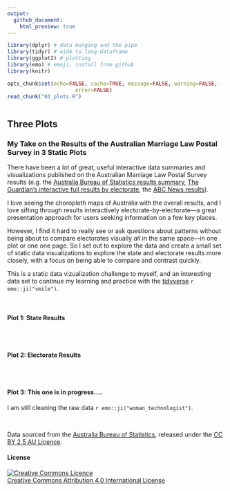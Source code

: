 ```yaml
---
output:
  github_document:
    html_preview: true
---
```


```r

library(dplyr) # data munging and the pipe
library(tidyr) # wide to long dataframe
library(ggplot2) # plotting
library(emo) # emoji, install from github
library(knitr)

opts_chunk$set(echo=FALSE, cache=TRUE, message=FALSE, warning=FALSE, 
                      error=FALSE)
read_chunk("03_plots.R")

```

```r
```

## Three Plots

### My Take on the Results of the Australian Marriage Law Postal Survey in 3 Static Plots

There have been a lot of great, useful interactive data summaries and visualizations published on the Australian Marriage Law Postal Survey results (e.g. the [Australia Bureau of Statistics results summary](https://marriagesurvey.abs.gov.au/results/), [The Guardian's interactive full results by electorate](https://www.theguardian.com/australia-news/datablog/ng-interactive/2017/nov/15/same-sex-marriage-survey-how-australia-voted-electorate-by-electorate), the [ABC News results](http://www.abc.net.au/news/2017-11-15/same-sex-marriage-results-ssm/9145636)).

I love seeing the choropleth maps of Australia with the overall results, and I love sifting through results interactively electorate-by-electorate&mdash;a great presentation approach for users seeking information on a few key places. 

However, I find it hard to really see or ask questions about patterns without being about to compare electorates visually *all* in the same space&mdash;in one plot or one one page. So I set out to explore the data and create a small set of static data visualizations to explore the state and electorate results more closely, with a focus on being able to compare and contrast quickly. 

This is a static data vizualization challenge to myself, and an interesting data set to continue my learning and practice with the [tidyverse](https://www.tidyverse.org/) `r emo::ji("smile")`.

<br/>
  
#### Plot 1: State Results
```r
```

<br/>

#### Plot 2: Electorate Results
```r
```

<br/>

#### Plot 3: This one is in progress....

I am still cleaning the raw data `r emo::ji("woman_technologist")`.

<br/>

Data sourced from the [Australia Bureau of Statistics](https://marriagesurvey.abs.gov.au/results/downloads.html), released under the [CC BY 2.5 AU Licence](https://creativecommons.org/licenses/by/2.5/au/).

#### License

<a rel="license" href="http://creativecommons.org/licenses/by/4.0/"><img alt="Creative Commons Licence" style="border-width:0" src="https://i.creativecommons.org/l/by/4.0/80x15.png" /></a><br /><span xmlns:dct="http://purl.org/dc/terms/" property="dct:title"></span><a rel="license" href="http://creativecommons.org/licenses/by/4.0/">Creative Commons Attribution 4.0 International License</a>

